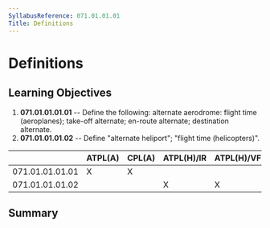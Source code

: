 ```yaml
---
SyllabusReference: 071.01.01.01
Title: Definitions
---
```


# Definitions

## Learning Objectives

1.  **071.01.01.01.01** -- Define the following: alternate aerodrome: flight time
    (aeroplanes); take-off alternate; en-route alternate; destination alternate.
2.  **071.01.01.01.02** -- Define "alternate heliport"; "flight time
    (helicopters)".

|                 | ATPL(A) | CPL(A) | ATPL(H)/IR | ATPL(H)/VFR | CPL(H) | IR  | CBIR(A) |
| --------------- | ------- | ------ | ---------- | ----------- | ------ | --- | ------- |
| 071.01.01.01.01 | X       | X      |            |             |        |     |         |
| 071.01.01.01.02 |         |        | X          | X           | X      |     |         |

## Summary
